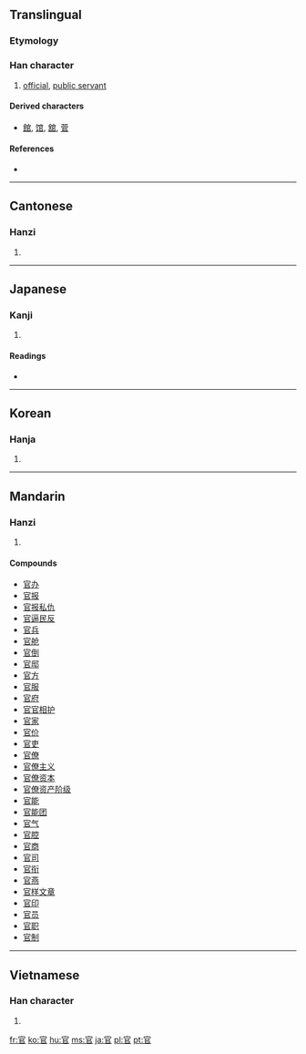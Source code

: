{{also|宮}}
==Translingual==

===Etymology===
{{Han compound|宀|呂|ls=ic}}

===Han character===
{{Han char|rn=40|rad=宀|as=05|sn=8|four=3077<sub>7</sub>|canj=十口中口 (JRLR)}}

# [[official]], [[public servant]]

====Derived characters====
{{rfc-header|Derived characters|lang=mul}}
* [[館]], [[馆]], [[舘]], [[菅]]

====References====
* {{Han ref|kx=0283.150|dkj=07107|dj=0558.010|hdz=20921.040|uh=5B98|ud=23448|bh=A978|bd=43384}}

----

==Cantonese==

===Hanzi===
{{yue-hanzi|jyut=|y=gun1}}

# {{defn|Cantonese|sort=宀05}}

----

==Japanese==

===Kanji===
{{ja-kanji|grade=4|rs=宀05}}

# {{defn|Japanese|sort=宀05}}

====Readings====
* {{ja-readings|on=[[かん]] (kan)|kun=[[つかさ]] (tsukasa), [[おおやけ]] (ooyake)}}

----

==Korean==

===Hanja===
{{ko-hanja|hangeul=관|rv=gwan|mr=kwan}}

# {{defn|Korean|sort=宀05}}

----

==Mandarin==

===Hanzi===
{{cmn-hanzi|pin=[[guān]] ([[guan1]])|wg=kuan<sup>1</sup>}}

# {{defn|Mandarin|sort=宀05}}

====Compounds====
* [[官办]]
* [[官报]]
* [[官报私仇]]
* [[官逼民反]]
* [[官兵]]
* [[官舱]]
* [[官倒]]
* [[官邸]]
* [[官方]]
* [[官服]]
* [[官府]]
* [[官官相护]]
* [[官家]]
* [[官价]]
* [[官吏]]
* [[官僚]]
* [[官僚主义]]
* [[官僚资本]]
* [[官僚资产阶级]]
* [[官能]]
* [[官能团]]
* [[官气]]
* [[官腔]]
* [[官商]]
* [[官司]]
* [[官衔]]
* [[官燕]]
* [[官样文章]]
* [[官印]]
* [[官员]]
* [[官职]]
* [[官制]]

----

==Vietnamese==

===Han character===
{{vi-hantu|[[quan]]|rs=宀05}}

# {{defn|Vietnamese|sort=宀05}}

[[fr:官]]
[[ko:官]]
[[hu:官]]
[[ms:官]]
[[ja:官]]
[[pl:官]]
[[pt:官]]